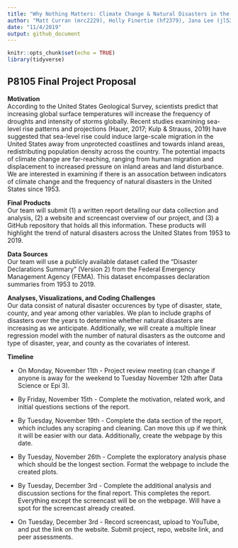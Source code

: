 ```yaml
---
title: "Why Nothing Matters: Climate Change & Natural Disasters in the United States"
author: "Matt Curran (mrc2229), Holly Finertie (hf2379), Jana Lee (jl5295), Ashley Tseng (at3346), Lulu Zhang (ilz2105)"
date: "11/4/2019"
output: github_document
---
```


```r
knitr::opts_chunk$set(echo = TRUE)
library(tidyverse)
```

## P8105 Final Project Proposal

**Motivation**  
According to the United States Geological Survey, scientists predict that increasing global surface temperatures will increase the frequency of droughts and intensity of storms globally. Recent studies examining sea-level rise patterns and projections (Hauer, 2017; Kulp & Strauss, 2019) have suggested that sea-level rise could induce large-scale migration in the United States away from unprotected coastlines and towards inland areas, redistributing population density across the country. The potential impacts of climate change are far-reaching, ranging from human migration and displacement to increased pressure on inland areas and land disturbance. We are interested in examining if there is an assocation between indicators of climate change and the frequency of natural disasters in the United States since 1953.

**Final Products**  
Our team will submit (1) a written report detailing our data collection and analysis, (2) a website and screencast overview of our project, and (3) a GitHub repository that holds all this information. These products will highlight the trend of natural disasters across the United States from 1953 to 2019. 

**Data Sources**  
Our team will use a publicly available dataset called the "Disaster Declarations Summary" (Version 2) from the Federal Emergency Management Agency (FEMA). This dataset encompasses declaration summaries from 1953 to 2019.
 
**Analyses, Visualizations, and Coding Challenges**  
Our data consist of natural disaster occurences by type of disaster, state, county, and year among other variables. We plan to include graphs of disasters over the years to determine whether natural disasters are increasing as we anticipate. Additionally, we will create a multiple linear regression model with the number of natural disasters as the outcome and type of disaster, year, and county as the covariates of interest. 

**Timeline**    

* On Monday, November 11th - Project review meeting (can change if anyone is away for the weekend to Tuesday November 12th after Data Science or Epi 3).

* By Friday, November 15th - Complete the motivation, related work, and initial questions sections of the report.

* By Tuesday, November 19th - Complete the data section of the report, which includes any scraping and cleaning. Can move this up if we think it will be easier with our data. Additionally, create the webpage by this date.

* By Tuesday, November 26th - Complete the exploratory analysis phase which should be the longest section. Format the webpage to include the created plots.

* By Tuesday, December 3rd - Complete the additional analysis and discussion sections for the final report. This completes the report. Everything except the screencast will be on the webpage. Will have a spot for the screencast already created.

* On Tuesday, December 3rd - Record screencast, upload to YouTube, and put the link on the website. Submit project, repo, website link, and peer assessments.
